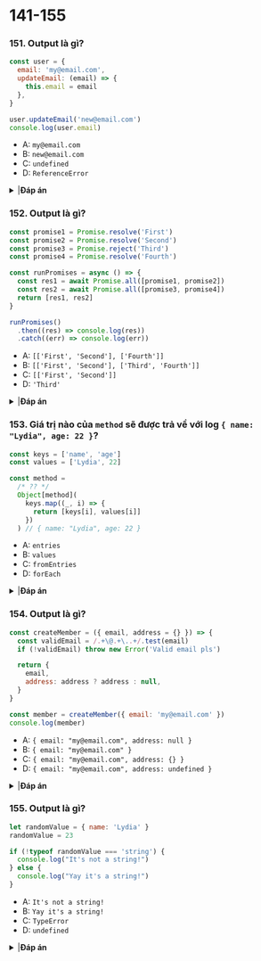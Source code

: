 
# 141-155

### 151. Output là gì?

```javascript
const user = {
  email: 'my@email.com',
  updateEmail: (email) => {
    this.email = email
  },
}

user.updateEmail('new@email.com')
console.log(user.email)
```

- A: `my@email.com`
- B: `new@email.com`
- C: `undefined`
- D: `ReferenceError`

<details>
<summary>
|<b>Đáp án</b>
</summary>
<p>

#### Đáp án: A

Hàm `updateEmail` là một cú pháp arrow function và nó không gắn với `user` object. Điều này cho thấy từ khoá `this` không trỏ tới `user` object mà trỏ tới global scope. Giá trị của `email` trong `user` object không thay đổi. Khi ta in ra giá trị của `user.email`, nó trả về giá trị ban đầu của `my@email.com`.

</p>
</details>

### 152. Output là gì?

```javascript
const promise1 = Promise.resolve('First')
const promise2 = Promise.resolve('Second')
const promise3 = Promise.reject('Third')
const promise4 = Promise.resolve('Fourth')

const runPromises = async () => {
  const res1 = await Promise.all([promise1, promise2])
  const res2 = await Promise.all([promise3, promise4])
  return [res1, res2]
}

runPromises()
  .then((res) => console.log(res))
  .catch((err) => console.log(err))
```

- A: `[['First', 'Second'], ['Fourth']]`
- B: `[['First', 'Second'], ['Third', 'Fourth']]`
- C: `[['First', 'Second']]`
- D: `'Third'`

<details>
<summary>
|<b>Đáp án</b>
</summary>
<p>

#### Đáp án: D

Hàm `Promise.all` trả về những promise truyền vào song song nhau. Nếu một promise thất bại, hàm `Promise.all` _rejects_ với giá trị của promise đó. Trong trường hợp này, `promise3` bị reject với giá trị `"Third"`. Ta đang kiểm tra giá trị bị reject trong chuỗi hàm `catch` khi goi hàm `runPromises` để tìm ra lỗi trong hàm `runPromises`. Chỉ có `"Third"` được trả về vì `promise3` reject giá trị này.

</p>
</details>

### 153. Giá trị nào của `method` sẽ được trả về với log `{ name: "Lydia", age: 22 }`?

```javascript
const keys = ['name', 'age']
const values = ['Lydia', 22]

const method =
  /* ?? */
  Object[method](
    keys.map((_, i) => {
      return [keys[i], values[i]]
    })
  ) // { name: "Lydia", age: 22 }
```

- A: `entries`
- B: `values`
- C: `fromEntries`
- D: `forEach`

<details>
<summary>
|<b>Đáp án</b>
</summary>
<p>

#### Đáp án: C

Hàm `fromEntries` trả về một mảng 2d trong một object. Phần tử đầu tiên trong từng mảng con sẽ là từ khoá và phần tử thứ hai trong từng mảng con sẽ là giá trị. Trong trường hợp này, ta tiến hành map qua mảng `keys`, nó sẽ trả về một mảng mà phần tử đầu tiên của mảng đó là phần tử trên thứ tự hiện tại của mảng key, và phần tử thứ hai của mảng đó là phần tử trên thứ tự hiện tại của mảng values.

Theo như trên thì ta tạo ra một mảng gồm những mảng con chứa đựng những từ khoá và giá trị đúng, và nó trả về `{ name: "Lydia", age: 22 }`.

</p>
</details>

### 154. Output là gì?

```javascript
const createMember = ({ email, address = {} }) => {
  const validEmail = /.+\@.+\..+/.test(email)
  if (!validEmail) throw new Error('Valid email pls')

  return {
    email,
    address: address ? address : null,
  }
}

const member = createMember({ email: 'my@email.com' })
console.log(member)
```

- A: `{ email: "my@email.com", address: null }`
- B: `{ email: "my@email.com" }`
- C: `{ email: "my@email.com", address: {} }`
- D: `{ email: "my@email.com", address: undefined }`

<details>
<summary>
|<b>Đáp án</b>
</summary>
<p>

#### Đáp án: C

Giá trị mặc định của `address` là một object rỗng `{}`. Khi ta cho biến `member` bằng với object được trả về bởi hàm `createMember`, ta đã không truyền vào một giá trị của address, nghĩa là giá trị của address là object rỗng `{}` được mặc định. Object rỗng mang giá trị truthy, tức là điều kiện `address ? address : null` trả về `true`. Giá trị của address là một object rỗng `{}`.

</p>
</details>

### 155. Output là gì?

```javascript
let randomValue = { name: 'Lydia' }
randomValue = 23

if (!typeof randomValue === 'string') {
  console.log("It's not a string!")
} else {
  console.log("Yay it's a string!")
}
```

- A: `It's not a string!`
- B: `Yay it's a string!`
- C: `TypeError`
- D: `undefined`

<details>
<summary>
|<b>Đáp án</b>
</summary>
<p>

#### Đáp án: B

Điều kiện trong mệnh đề `if` kiểm tra xem giá trị của `!typeof randomValue` bằng với `"string"` hay không. Phép toán `!` chuyển giá trị đó thành giá trị boolean. Nếu giá trị là truthy, giá trị trả về sẽ là `false`, nếu giá trị là falsy, giá trị trả về sẽ là `true`. Trong trường hợp này, giá trị trả về của `typeof randomValue` là giá trị truthy `"number"`, nghĩa là giá trị của `!typeof randomValue` là một giá trị boolean `false`.

`!typeof randomValue === "string"` luôn trả về false, vì ta thực sự đang kiểm tra `false === "string"`. Vì điều kiện đã trả về `false`, code của mệnh đề `else` sẽ chạy và `Yay it's a string!` được in ra.

</p>
</details>
